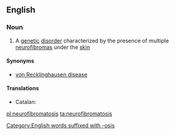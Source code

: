 ==English==
{{wikipedia}}

===Noun===
{{en-noun|neurofibromatoses}}

# {{context|medicine}} A [[genetic]] [[disorder]] characterized by the presence of multiple [[neurofibroma]]s under the [[skin]]

====Synonyms====
* [[von Recklinghausen disease]]

====Translations====
{{trans-top|genetic disorder}}
* Catalan: {{t-|ca|neurofibromatosi|f}}
{{trans-mid}}
{{trans-bottom}}

[[Category:English words suffixed with -osis]]

[[pl:neurofibromatosis]]
[[ta:neurofibromatosis]]